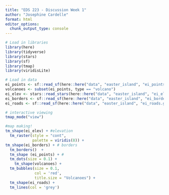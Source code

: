 ```yaml
---
title: "EDS 223 - Discussion Week 1"
author: "Josephine Cardelle"
format: html
editor_options: 
  chunk_output_type: console
---
```


```r
# Load in libraries
library(here)
library(tidyverse)
library(stars)
library(sf)
library(tmap)
library(viridisLite)

```

```r
# Load in data
ei_points <- sf::read_sf(here::here("data", "easter_island", "ei_points.gpkg"))
volcanoes <- subset(ei_points, type == "volcano")
ei_elev <- stars::read_stars(here::here("data", "easter_island", "ei_elev.tif"))
ei_borders <- sf::read_sf(here::here("data", "easter_island", "ei_border.gpkg"))
ei_roads <- sf::read_sf(here::here("data", "easter_island", "ei_roads.gpkg"))
```

```r
# interactive viewing
tmap_mode("view")

#map making!
tm_shape(ei_elev) + #elevation
  tm_raster(style = "cont",
            palette = viridis(8)) +
tm_shape(ei_borders) + # borders
  tm_borders()  +
  tm_shape (ei_points) + #
  tm_dots(size = 0.1) +
    tm_shape(volcanoes) +
  tm_bubbles(size = 0.1,
             col = 'red',
             title.size = "Volcanoes") +
  tm_shape(ei_roads) +
  tm_lines(col = 'grey') 


```




